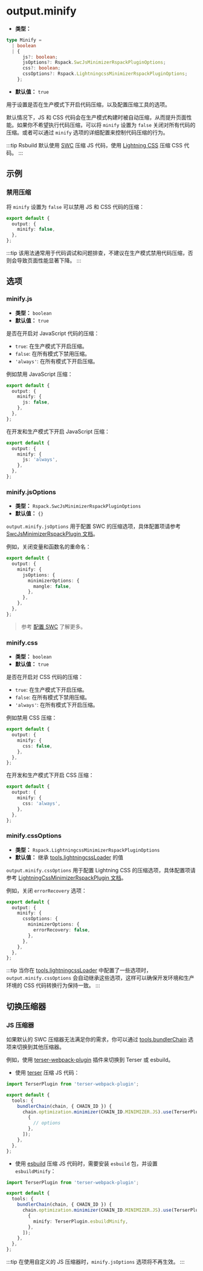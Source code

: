 # output.minify

- **类型：**

```ts
type Minify =
  | boolean
  | {
      js?: boolean;
      jsOptions?: Rspack.SwcJsMinimizerRspackPluginOptions;
      css?: boolean;
      cssOptions?: Rspack.LightningcssMinimizerRspackPluginOptions;
    };
```

- **默认值：** `true`

用于设置是否在生产模式下开启代码压缩，以及配置压缩工具的选项。

默认情况下，JS 和 CSS 代码会在生产模式构建时被自动压缩，从而提升页面性能。如果你不希望执行代码压缩，可以将 `minify` 设置为 `false` 关闭对所有代码的压缩。或者可以通过 `minify` 选项的详细配置来控制代码压缩的行为。

:::tip
Rsbuild 默认使用 [SWC](/guide/configuration/swc) 压缩 JS 代码，使用 [Lightning CSS](/guide/styling/css-usage#lightning-css) 压缩 CSS 代码。
:::

## 示例

### 禁用压缩

将 `minify` 设置为 `false` 可以禁用 JS 和 CSS 代码的压缩：

```ts title="rsbuild.config.ts"
export default {
  output: {
    minify: false,
  },
};
```

:::tip
该用法通常用于代码调试和问题排查，不建议在生产模式禁用代码压缩，否则会导致页面性能显著下降。
:::

## 选项

### minify.js

- **类型：** `boolean`
- **默认值：** `true`

是否在开启对 JavaScript 代码的压缩：

- `true`: 在生产模式下开启压缩。
- `false`: 在所有模式下禁用压缩。
- `'always'`: 在所有模式下开启压缩。

例如禁用 JavaScript 压缩：

```ts title="rsbuild.config.ts"
export default {
  output: {
    minify: {
      js: false,
    },
  },
};
```

在开发和生产模式下开启 JavaScript 压缩：

```ts title="rsbuild.config.ts"
export default {
  output: {
    minify: {
      js: 'always',
    },
  },
};
```

### minify.jsOptions

- **类型：** `Rspack.SwcJsMinimizerRspackPluginOptions`
- **默认值：** `{}`

`output.minify.jsOptions` 用于配置 SWC 的压缩选项，具体配置项请参考 [SwcJsMinimizerRspackPlugin 文档](https://rspack.dev/zh/plugins/rspack/swc-js-minimizer-rspack-plugin)。

例如，关闭变量和函数名的重命名：

```ts title="rsbuild.config.ts"
export default {
  output: {
    minify: {
      jsOptions: {
        minimizerOptions: {
          mangle: false,
        },
      },
    },
  },
};
```

> 参考 [配置 SWC](/guide/configuration/swc) 了解更多。

### minify.css

- **类型：** `boolean`
- **默认值：** `true`

是否在开启对 CSS 代码的压缩：

- `true`: 在生产模式下开启压缩。
- `false`: 在所有模式下禁用压缩。
- `'always'`: 在所有模式下开启压缩。

例如禁用 CSS 压缩：

```ts title="rsbuild.config.ts"
export default {
  output: {
    minify: {
      css: false,
    },
  },
};
```

在开发和生产模式下开启 CSS 压缩：

```ts title="rsbuild.config.ts"
export default {
  output: {
    minify: {
      css: 'always',
    },
  },
};
```

### minify.cssOptions

- **类型：** `Rspack.LightningcssMinimizerRspackPluginOptions`
- **默认值：** 继承 [tools.lightningcssLoader](/config/tools/lightningcss-loader) 的值

`output.minify.cssOptions` 用于配置 Lightning CSS 的压缩选项，具体配置项请参考 [LightningCssMinimizerRspackPlugin 文档](https://rspack.dev/zh/plugins/rspack/lightning-css-minimizer-rspack-plugin)。

例如，关闭 `errorRecovery` 选项：

```ts title="rsbuild.config.ts"
export default {
  output: {
    minify: {
      cssOptions: {
        minimizerOptions: {
          errorRecovery: false,
        },
      },
    },
  },
};
```

:::tip
当你在 [tools.lightningcssLoader](/config/tools/lightningcss-loader) 中配置了一些选项时，`output.minify.cssOptions` 会自动继承这些选项，这样可以确保开发环境和生产环境的 CSS 代码转换行为保持一致。
:::

## 切换压缩器

### JS 压缩器

如果默认的 SWC 压缩器无法满足你的需求，你可以通过 [tools.bundlerChain](/config/tools/bundler-chain) 选项来切换到其他压缩器。

例如，使用 [terser-webpack-plugin](https://github.com/terser/terser-webpack-plugin) 插件来切换到 Terser 或 esbuild。

- 使用 [terser](https://github.com/terser/terser) 压缩 JS 代码：

```ts title="rsbuild.config.ts"
import TerserPlugin from 'terser-webpack-plugin';

export default {
  tools: {
    bundlerChain(chain, { CHAIN_ID }) {
      chain.optimization.minimizer(CHAIN_ID.MINIMIZER.JS).use(TerserPlugin, [
        {
          // options
        },
      ]);
    },
  },
};
```

- 使用 [esbuild](https://github.com/evanw/esbuild) 压缩 JS 代码时，需要安装 `esbuild` 包，并设置 `esbuildMinify`：

```ts title="rsbuild.config.ts"
import TerserPlugin from 'terser-webpack-plugin';

export default {
  tools: {
    bundlerChain(chain, { CHAIN_ID }) {
      chain.optimization.minimizer(CHAIN_ID.MINIMIZER.JS).use(TerserPlugin, [
        {
          minify: TerserPlugin.esbuildMinify,
        },
      ]);
    },
  },
};
```

:::tip
在使用自定义的 JS 压缩器时，`minify.jsOptions` 选项将不再生效。
:::

